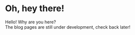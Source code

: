 # Oh, hey there!
Hello! Why are you here?  
The blog pages are still under development, check back later!